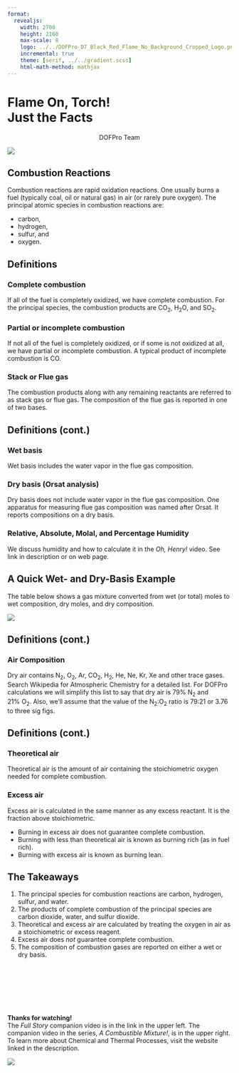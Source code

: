 ```yaml
---
format:
  revealjs:
    width: 2700
    height: 2160
    max-scale: 8
    logo: ../../DOFPro_D7_Black_Red_Flame_No_Background_Cropped_Logo.png
    incremental: true
    theme: [serif, ../../gradient.scss]
    html-math-method: mathjax
---
```


# Flame On, Torch!</br>Just the Facts{.bigbold75}

::: {style="text-align: center;"}
DOFPro Team
:::

![](../../DOFPro_D7_Black_Red_Flame_No_Background_Cropped.png){.absolute left="22%" top="-65%"}

## Combustion Reactions

Combustion reactions are rapid oxidation reactions. One usually burns a fuel (typically coal, oil or natural gas) in air (or rarely pure oxygen). The principal atomic species in combustion reactions are:

 - carbon,
 - hydrogen,
 - sulfur, and
 - oxygen.

## Definitions

:::{.fragment}
### Complete combustion

If all of the fuel is completely oxidized, we have complete combustion. For the principal species, the combustion products are $\mathrm{CO_2}$, $\mathrm{H_2O}$, and $\mathrm{SO_2}$.
:::

:::{.fragment}
### Partial or incomplete combustion

If not all of the fuel is completely oxidized, or if some is not oxidized at all, we have partial or incomplete combustion. A typical product of incomplete combustion is $\mathrm{CO}$.
:::

:::{.fragment}
### Stack or Flue gas

The combustion products along with any remaining reactants are referred to as stack gas or flue gas. The composition of the flue gas is reported in one of two bases.
:::

## Definitions (cont.)

:::{.fragment}
### Wet basis

Wet basis includes the water vapor in the flue gas composition.
:::

:::{.fragment}
### Dry basis (Orsat analysis)

Dry basis does not include water vapor in the flue gas composition. One apparatus for measuring flue gas composition was named after Orsat. It reports compositions on a dry basis.
:::

:::{.fragment}
### Relative, Absolute, Molal, and Percentage Humidity

We discuss humidity and how to calculate it in the *Oh, Henry!* video. See link in description or on web page.
:::

## A Quick Wet- and Dry-Basis Example{.bigbold90}

The table below shows a gas mixture converted from wet (or total) moles to wet composition, dry moles, and dry composition.

:::{.fragment}
![](QuickWetDryComp.png)
:::


## Definitions (cont.)

### Air Composition

Dry air contains $\mathrm{N_2}$, $\mathrm{O_2}$, $\mathrm{Ar}$, $\mathrm{CO_2}$, $\mathrm{H_2}$, $\mathrm{He}$, $\mathrm{Ne}$, $\mathrm{Kr}$, $\mathrm{Xe}$ and other trace gases. Search Wikipedia for Atmospheric Chemistry for a detailed list. For DOFPro calculations we
will simplify this list to say that dry air is $79\%\ \mathrm{N_2}$ and $21\%\ \mathrm{O_2}$. Also, we'll assume that  the value of the $\mathrm{N_2}$:$\mathrm{O_2}$ ratio is $79$:$21$ or $3.76$ to three sig figs.


## Definitions (cont.)

:::{.fragment}
### Theoretical air

Theoretical air is the amount of air containing the stoichiometric oxygen needed for complete combustion.
:::

:::{.fragment}
### Excess air

Excess air is calculated in the same manner as any excess reactant. It is the fraction above stoichiometric.

 - Burning in excess air does not guarantee complete combustion.
 - Burning with less than theoretical air is known as burning rich (as in fuel
rich).
 - Burning with excess air is known as burning lean.
:::


## The Takeaways

1. The principal species for combustion reactions are carbon, hydrogen, sulfur, and water.
2. The products of complete combustion of the principal species are carbon dioxide, water, and sulfur dioxide.
3. Theoretical and excess air are calculated by treating the oxygen in air as a stoichiometric or excess reagent.
4. Excess air does *not* guarantee complete combustion.
5. The composition of combustion gases are reported on either a wet or dry basis.



#

::: {.centered}
 </br></br></br></br></br>**Thanks for watching!** </br> The *Full Story* companion video is in the link in the upper left. The companion video in the series, *A Combustible Mixture!*, is in the upper right. To learn more about Chemical and Thermal Processes, visit the website linked in the description.
:::

![](../../DOFPro_D7_Black_Red_Flame_No_Background_Cropped.png){.absolute left="20%" top="100%"}